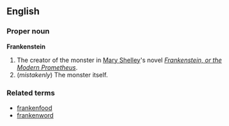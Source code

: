 ==English==
===Proper noun===
'''Frankenstein'''

#The creator of the monster in [[w:Mary_Shelley|Mary Shelley]]'s novel ''[[w:Frankenstein|Frankenstein, or the Modern Prometheus]]''.
#(''mistakenly'') The monster itself.

===Related terms===
*[[frankenfood]]
*[[frankenword]]